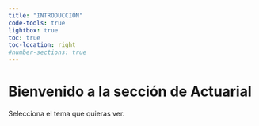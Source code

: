 ```yaml
---
title: "INTRODUCCIÓN"
code-tools: true
lightbox: true
toc: true
toc-location: right
#number-sections: true
---
```


# Bienvenido a la sección de Actuarial {.unnumbered}

Selecciona el tema que quieras ver.
